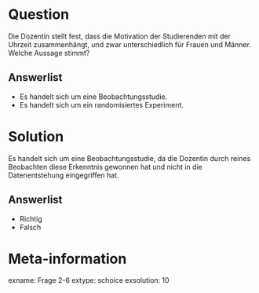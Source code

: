Question
========

Die Dozentin stellt fest, dass die Motivation der Studierenden mit der Uhrzeit zusammenhängt, und zwar unterschiedlich für Frauen und Männer. Welche Aussage stimmt?

Answerlist
----------

* Es handelt sich um eine Beobachtungsstudie.
* Es handelt sich um ein randomisiertes Experiment.


Solution
========

Es handelt sich um eine Beobachtungsstudie, da die Dozentin durch reines Beobachten diese Erkenntnis gewonnen hat und nicht in die Datenentstehung eingegriffen hat. 

Answerlist
----------
* Richtig
* Falsch

Meta-information
================
exname: Frage 2-6
extype: schoice
exsolution: 10
